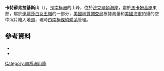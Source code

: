 {{coord|82|58|S|161|38|E|source:GNIS|display=title}}

'''卡特蘇弗拉基斯山'''（{{lang-en|Mount Katsufrakis}}），是[[南極洲|南極洲]]的山峰，位於[[沙克爾頓海岸|沙克爾頓海岸]]，處於[[馬卡姆高原|馬卡姆高原]]東部，屬於[[伊麗莎白女王嶺|伊麗莎白女王嶺]]的一部分，[[美國地質調查局|美國地質調查局]]根據測量和[[美國海軍|美國海軍]]拍攝的空中照片繪入地圖，現時由[[南極條約體系|南極條約體系]]管理。

==參考資料==
*{{cite gnis | type = antarid | id = 7788| name = Mount Katsufrakis| accessdate = 2013-04-14}}
*{{usgs-gazetteer|id=7788}}

{{DEFAULTSORT:Mount Katsufrakis}}
[[Category:南極洲山峰|Category:南極洲山峰]]


{{ShackletonCoast-geo-stub}}